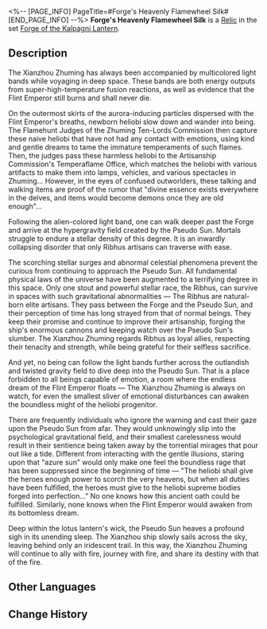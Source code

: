 <%-- [PAGE_INFO]
PageTitle=#Forge's Heavenly Flamewheel Silk#
[END_PAGE_INFO] --%>
{{Relic Infobox
|id        = 63166
|image     = Item Forge's Heavenly Flamewheel Silk.png{{subst:void|<!--$UPLOAD:<<SpriteOutput/RelicFigures/IconRelic_316_6.png>-<Item Forge's Heavenly Flamewheel Silk.png>-<Relic Icons>>-->}}
|set       = Forge of the Kalpagni Lantern
|piece     = Planar Sphere
|mentions  = 
}}
{{Description|The heliobus progenitor, as grand in scope and size as a star, drowns in an endless dream. As it slumbers, the atoms and molecules around its body clash and spark, endlessly permeating outward from the external shell crafted from the Flamewheel, ultimately appearing as iridescent light bands resembling strands of celestial silk.}}
'''Forge's Heavenly Flamewheel Silk''' is a [[Relic]] in the set [[Forge of the Kalpagni Lantern]].

==Description==
The Xianzhou Zhuming has always been accompanied by multicolored light bands while voyaging in deep space. These bands are both energy outputs from super-high-temperature fusion reactions, as well as evidence that the Flint Emperor still burns and shall never die.

On the outermost skirts of the aurora-inducing particles dispersed with the Flint Emperor's breaths, newborn heliobi slow down and wander into being. The Flamehunt Judges of the Zhuming Ten-Lords Commission then capture these naive heliobi that have not had any contact with emotions, using kind and gentle dreams to tame the immature temperaments of such flames. Then, the judges pass these harmless heliobi to the Artisanship Commission's Temperaflame Office, which matches the heliobi with various artifacts to make them into lamps, vehicles, and various spectacles in Zhuming... However, in the eyes of confused outworlders, these talking and walking items are proof of the rumor that "divine essence exists everywhere in the delves, and items would become demons once they are old enough"...

Following the alien-colored light band, one can walk deeper past the Forge and arrive at the hypergravity field created by the Pseudo Sun. Mortals struggle to endure a stellar density of this degree. It is an inwardly collapsing disorder that only Ribhus artisans can traverse with ease.

The scorching stellar surges and abnormal celestial phenomena prevent the curious from continuing to approach the Pseudo Sun. All fundamental physical laws of the universe have been augmented to a terrifying degree in this space. Only one stout and powerful stellar race, the Ribhus, can survive in spaces with such gravitational abnormalities &mdash; The Ribhus are natural-born elite artisans. They pass between the Forge and the Pseudo Sun, and their perception of time has long strayed from that of normal beings. They keep their promise and continue to improve their artisanship, forging the ship's enormous cannons and keeping watch over the Pseudo Sun's slumber. The Xianzhou Zhuming regards Ribhus as loyal allies, respecting their tenacity and strength, while being grateful for their selfless sacrifice.

And yet, no being can follow the light bands further across the outlandish and twisted gravity field to dive deep into the Pseudo Sun. That is a place forbidden to all beings capable of emotion, a room where the endless dream of the Flint Emperor floats &mdash; The Xianzhou Zhuming is always on watch, for even the smallest sliver of emotional disturbances can awaken the boundless might of the heliobi progenitor.

There are frequently individuals who ignore the warning and cast their gaze upon the Pseudo Sun from afar. They would unknowingly slip into the psychological gravitational field, and their smallest carelessness would result in their sentience being taken away by the torrential mirages that pour out like a tide. Different from interacting with the gentle illusions, staring upon that "azure sun" would only make one feel the boundless rage that has been suppressed since the beginning of time &mdash; "The heliobi shall give the heroes enough power to scorch the very heavens, but when all duties have been fulfilled, the heroes must give to the heliobi supreme bodies forged into perfection..." No one knows how this ancient oath could be fulfilled. Similarly, none knows when the Flint Emperor would awaken from its bottomless dream.

Deep within the lotus lantern's wick, the Pseudo Sun heaves a profound sigh in its unending sleep. The Xianzhou ship slowly sails across the sky, leaving behind only an iridescent trail. In this way, the Xianzhou Zhuming will continue to ally with fire, journey with fire, and share its destiny with that of the fire.

==Other Languages==
{{Other Languages
|en   = Forge's Heavenly Flamewheel Silk
|zhs  = 铸炼宫的焰轮天绸
|zht  = 鑄煉宮的焰輪天綢
|ja   = {{Rubi|鋳煉宮|ちゅうれんぐう}}の{{Rubi|焔輪天織|えんりんあまおり}}
|ko   = 연마궁의 염륜 비단
|es   = Seda celestial del Disco Llameante de la Forja
|fr   = Soie divine du disque enflammé de la forge
|ru   = Шёлк огненного колеса дворца
|th   = Forge's Heavenly Flamewheel Silk
|vi   = Cung Điện Rèn Đúc - Lụa Trời Diệm Luân
|de   = Flammende Himmelsseide des Schmiedepalastes
|id   = Forge's Heavenly Flamewheel Silk
|pt   = Seda da Roda Flamejante Celestial da Forja
}}

==Change History==
{{Change History|2.3}}